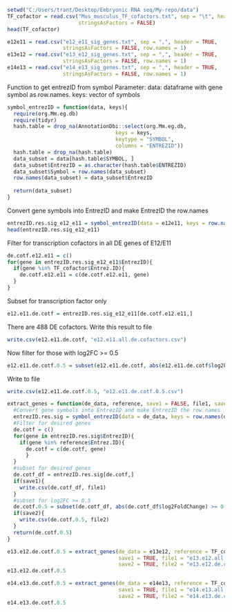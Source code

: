 

```r
setwd("C:/Users/trant/Desktop/Embryonic RNA seq/My-repo/data")
TF_cofactor = read.csv("Mus_musculus_TF_cofactors.txt", sep = "\t", header = TRUE, 
                       stringsAsFactors = FALSE)
head(TF_cofactor)
```

```r
e12e11 = read.csv("e12_e11_sig_genes.txt", sep = ",", header = TRUE, 
                  stringsAsFactors = FALSE, row.names = 1)
e13e12 = read.csv("e13_e12_sig_genes.txt", sep = ",", header = TRUE, 
                  stringsAsFactors = FALSE, row.names = 1)
e14e13 = read.csv("e14_e13_sig_genes.txt", sep = ",", header = TRUE, 
                  stringsAsFactors = FALSE, row.names = 1)
```


Function to get entrezID from symbol
Parameter:
  data: dataframe with gene symbol as row.names.
  keys: vector of symbols
```r
symbol_entrezID = function(data, keys){
  require(org.Mm.eg.db)
  require(tidyr)
  hash.table = drop_na(AnnotationDbi::select(org.Mm.eg.db,
                                   keys = keys,
                                   keytype = "SYMBOL",
                                   columns = "ENTREZID"))
  hash.table = drop_na(hash.table)
  data_subset = data[hash.table$SYMBOL, ]
  data_subset$EntrezID = as.character(hash.table$ENTREZID)
  data_subset$Symbol = row.names(data_subset)
  row.names(data_subset) = data_subset$EntrezID
  
  return(data_subset)
}
```

Convert gene symbols into EntrezID and make EntrezID the row.names
```r
entrezID.res.sig_e12_e11 = symbol_entrezID(data = e12e11, keys = row.names(e12e11))
head(entrezID.res.sig_e12_e11)
```
Filter for transcription cofactors in all DE genes of E12/E11

```r
de.cotf.e12.e11 = c()
for(gene in entrezID.res.sig_e12_e11$EntrezID){
  if(gene %in% TF_cofactor$Entrez.ID){
    de.cotf.e12.e11 = c(de.cotf.e12.e11, gene)
  }
}
```

Subset for transcription factor only
```r
e12.e11.de.cotf = entrezID.res.sig_e12_e11[de.cotf.e12.e11,]
```

There are 488 DE cofactors. Write this result to file
```r
write.csv(e12.e11.de.cotf, "e12.e11.all.de.cofactors.csv")
```

Now filter for those with log2FC >= 0.5
```r
e12.e11.de.cotf.0.5 = subset(e12.e11.de.cotf, abs(e12.e11.de.cotf$log2FoldChange) >= 0.25)
```

Write to file
```r
write.csv(e12.e11.de.cotf.0.5, "e12.e11.de.cotf.0.5.csv")
```


```r
extract_genes = function(de_data, reference, save1 = FALSE, file1, save2 = FALSE, file2 ){
  #Convert gene symbols into EntrezID and make EntrezID the row.names
  entrezID.res.sig = symbol_entrezID(data = de_data, keys = row.names(de_data))
  #Filter for desired genes
  de.cotf = c()
  for(gene in entrezID.res.sig$EntrezID){
    if(gene %in% reference$Entrez.ID){
      de.cotf = c(de.cotf, gene)
      }
  }
  #subset for desired genes
  de.cotf_df = entrezID.res.sig[de.cotf,]
  if(save1){
    write.csv(de.cotf_df, file1)
  }
  #subset for log2FC >= 0.5
  de.cotf.0.5 = subset(de.cotf_df, abs(de.cotf_df$log2FoldChange) >= 0.5)
  if(save2){
    write.csv(de.cotf.0.5, file2)
  }
  return(de.cotf.0.5)
}
```

```r
e13.e12.de.cotf.0.5 = extract_genes(de_data = e13e12, reference = TF_cofactor,
                                    save1 = TRUE, file1 = "e13.e12.all.de.cofactors.csv",
                                    save2 = TRUE, file2 = "e13.e12.de.cotf.0.5.csv")
e13.e12.de.cotf.0.5
```
```r
e14.e13.de.cotf.0.5 = extract_genes(de_data = e14e13, reference = TF_cofactor,
                                    save1 = TRUE, file1 = "e14.e13.all.de.cofactors.csv",
                                    save2 = TRUE, file2 = "e14.e13.de.cotf.0.5.csv")
e14.e13.de.cotf.0.5
```



